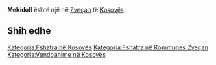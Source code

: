 {{Fshat në 
 | Emri                = Mekidoll
 | EmriAlt                = 
 | NAME_SHORT_FORM=      
 | NAME_GENERIC=      
 | NAME_SORT_NAME_RO=      MEKIDOLL
 | FULL_NAME_RO = Mekidoll
 | FULL_NAME_ND_RO=Mekidoll
 | SORT_NAME_RG=MEKIDOLL
 | FULL_NAME_RG=Mekidoll
 | FULL_NAME_ND_RG=Mekidoll
 | SRP_NAME_SHORT_FORM=      
 | SRP_NAME_GENERIC=      
 | SRP_NAME_SORT_NAME_RO=      
 | SRP_FULL_NAME_RO = 
 | SRP_FULL_NAME_ND_RO=
 | SRP_SORT_NAME_RG=
 | SRP_FULL_NAME_RG=
 | SRP_FULL_NAME_ND_RG=
 | Emri (Rasa dhanore) = 
 | Figura              = 
 | Shteti              = Kosovo
 | Komuna              = Zveçan
 | Kodi postar         = 
 | Sipërfaqja          = 

 | Popullsia           = 

 | Regj. i popullsisë  = 
 | Dend. e popullsisë  = 
 | Faqja zyrtare       = 
 <!--- Koordinatat ----> 
 | Gjerësia            = 43.009722
 | Gjatësia            = 20.784444
 | Lartësia            = 
}}
'''Mekidoll''' është një [[]] në [[Zveçan]] të [[Kosovës]].

<!-- == Gjeografia == -->
<!-- == Historia == -->
<!-- == Demografia == -->
== Shih edhe ==
{{Komuna Zveçan}}
{{Kosovo-Administrata-Cung}}

[[Kategoria:Fshatra në Kosovës]]
[[Kategoria:Fshatra në Kommunes Zveçan]]
[[Kategoria:Vendbanime në Kosovës]]